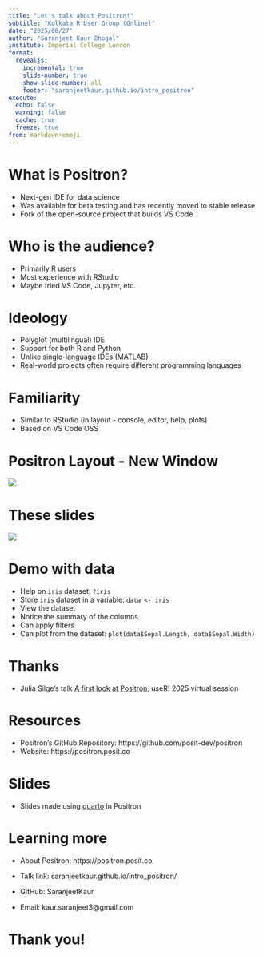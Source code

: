 ```yaml
---
title: "Let's talk about Positron!"
subtitle: "Kolkata R User Group (Online)"
date: "2025/08/27"
author: "Saranjeet Kaur Bhogal"
institute: Imperial College London
format: 
  revealjs:
    incremental: true
    slide-number: true
    show-slide-number: all
    footer: "saranjeetkaur.github.io/intro_positron"
execute: 
  echo: false
  warning: false
  cache: true
  freeze: true
from: markdown+emoji
---
```


# What is Positron?

- Next-gen IDE for data science
- Was available for beta testing and has recently moved to stable release
- Fork of the open-source project that builds VS Code

# Who is the audience?

- Primarily R users
- Most experience with RStudio
- Maybe tried VS Code, Jupyter, etc.

# Ideology

- Polyglot (multilingual) IDE
- Support for both R and Python
- Unlike single-language IDEs (MATLAB)
- Real-world projects often require different programming languages

# Familiarity

- Similar to RStudio (in layout - console, editor, help, plots)
- Based on VS Code OSS

# Positron Layout - New Window

![](new_window.png)

# These slides

![](layout.jpeg)

# Demo with data

- Help on `iris` dataset: `?iris`
- Store `iris` dataset in a variable: `data <- iris`
- View the dataset
- Notice the summary of the columns
- Can apply filters
- Can plot from the dataset: `plot(data$Sepal.Length, data$Sepal.Width)`

# Thanks

- Julia Silge's talk [A first look at Positron](https://www.youtube.com/watch?v=aKSrptGegeo), useR! 2025 virtual session

# Resources

- Positron's GitHub Repository: https://github.com/posit-dev/positron
- Website: https://positron.posit.co

# Slides

- Slides made using [quarto](https://github.com/quarto-dev/quarto) in Positron

# Learning more

- About Positron: https://positron.posit.co

- Talk link: saranjeetkaur.github.io/intro_positron/

- GitHub: SaranjeetKaur

- Email: kaur.saranjeet3\@gmail.com

# **Thank you!**